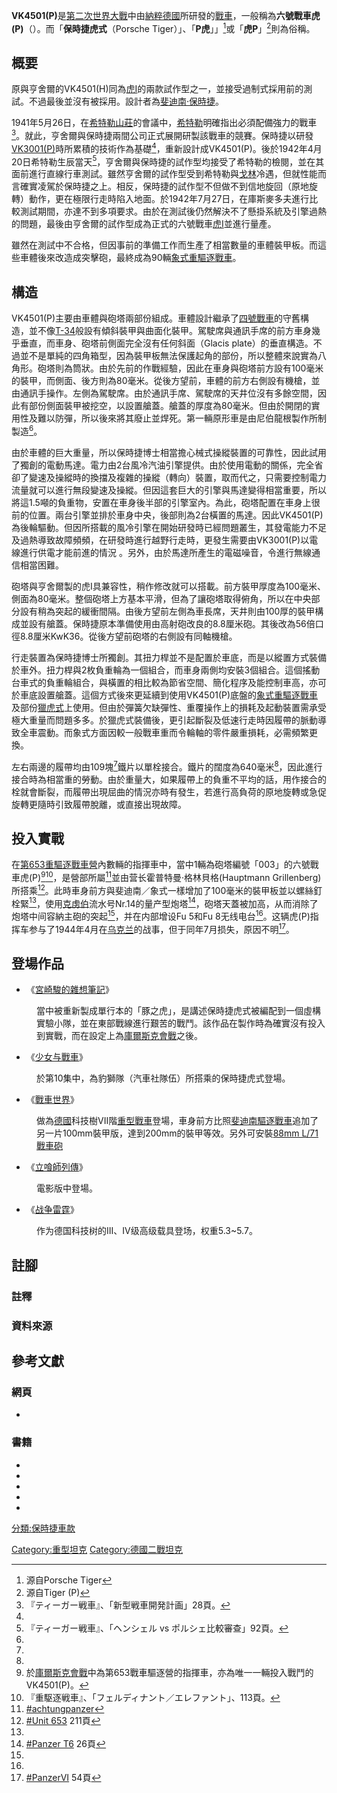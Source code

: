 {{noteTA
|1=zh-hant:戰車; zh-hans:坦克; 
|2=zh-hant:武裝親衛隊; zh-hans:武装党卫队;
|3=zh-hant:驅逐戰車;zh-hans:自行反坦克炮;
|4=zh-hant:輕戰車;zh-hans:轻型坦克;
|5=zh-hant:中戰車;zh-hans:中型坦克;
|6=zh-hant:重戰車;zh-hans:重型坦克;
|7=zh-hant:砲;zh-hans:炮;
|G1=地名
}}
{{裝甲戰鬥車輛
|is_vehicle=yes
|名稱= VK4501(P)<ref name=walter244/>
|圖片= [[File:PzKpfw_VI_Tiger_(P).png|300px]]
|照片說明= <!--VK4501(Tiger P)-->
|類型= [[重戰車|重戰車]]
|代號=
|服役= 
|退役= 
|產地= {{flag|Nazi Germany}}
|設計= [[保時捷|保時捷]]
|生產= 
|產量= 10輛<ref name=walter29>『ティーガー戦車』、「VK4501(P)戦車」29頁。</ref>
|造價= 
|用戶= 
|衍生自= 
|衍生= [[象式重驅逐戰車|斐迪南重驅逐戰車]]（象式）
|乘員= 5人<br>車長、砲手、裝填手、駕駛、通訊員<ref name=walter244>『ティーガー戦車』付録9、「VI号戦車ティーガー(P)VK4501(P)の諸元」244頁。</ref>
|長度= 9.34米（全長）<br>6.7米（車身）<ref name=walter244/>
|闊度= 3.14米<ref name=walter244/>
|高度= 2.80米<ref name=walter244/>
|重量= 57－59噸（戰鬥重量）<ref name=walter244/>
|引擎= 保時捷100/1 ×2<br>[[風冷|風冷]][[V10汽車發動機|V型10汽缸]][[汽油引擎|汽油引擎]]（發電用）<ref name=walter244/>
|引擎馬力= 310匹 ×2<ref name=walter244/>
|馬力/重量= 
|懸掛= 縱罝式扭力桿<ref name=walter244/>
|平地時速= 35公里／小時（平地）<ref name=walter244/>
|行動= 80公里（平地）<ref name=walter244/>
|裝甲= 前方100毫米<br>側面及後方80毫米<ref name=walter244/>
|主要= [[KwK36_88毫米戰車炮|8.8厘米Kwk 36 L/56砲]]（砲彈70發）<ref name=walter244/>
|次要= 7.92毫米[[MG34|MG34]]機槍 ×2<ref name=walter244/>
}}
'''VK4501(P)'''是[[第二次世界大戰|第二次世界大戰]]中由[[納粹德國|納粹德國]]所研發的[[戰車|戰車]]，一般稱為'''六號戰車虎(P)'''（{{lang-de|'''Panzerkampfwagen VI Tiger (P)'''}}）。而「'''保時捷虎式'''（Porsche Tiger）」、「'''P虎'''」」<ref group="註">源自Porsche Tiger</ref>或「'''虎P'''」<ref group="註">源自Tiger (P)</ref>則為俗稱。
== 概要 ==
原與亨舍爾的VK4501(H)同為[[虎I戰車|虎I]]的兩款試作型之一，並接受過制式採用前的測試。不過最後並沒有被採用。設計者為[[斐迪南·保時捷|斐迪南·保時捷]]。

1941年5月26日，在[[貝希特斯加登|希特勒山莊]]的會議中，[[阿道夫·希特拉|希特勒]]明確指出必須配備強力的戰車<ref name=walter28>『ティーガー戦車』、「新型戦車開発計画」28頁。</ref>。就此，亨舍爾與保時捷兩間公司正式展開研製該戰車的競賽。保時捷以研發[[VK3001P|VK3001(P)]]時所累積的技術作為基礎<ref name=walter29/>，重新設計成VK4501(P)。後於1942年4月20日希特勒生辰當天<ref name=walter92>『ティーガー戦車』、「ヘンシェル vs ポルシェ比較審查」92頁。</ref>，亨舍爾與保時捷的試作型均接受了希特勒的檢閱，並在其面前進行直線行車測試。雖然亨舍爾的試作型受到希特勒與[[赫爾曼·戈林|戈林]]冷遇，但就性能而言確實凌駕於保時捷之上。相反，保時捷的試作型不但做不到信地旋回（原地旋轉）動作，更在極限行走時陷入地面。於1942年7月27日，在庫斯麥多夫進行比較測試期間，亦達不到多項要求。由於在測試後仍然解決不了懸掛系統及引擎過熱的問題，最後由亨舍爾的試作型成為正式的六號戰車[[虎I戰車|虎I]]並進行量產。

雖然在測試中不合格，但因事前的準備工作而生產了相當數量的車體裝甲板。而這些車體後來改造成突擊砲，最終成為90輛[[象式重驅逐戰車|象式重驅逐戰車]]。

== 構造 ==
VK4501(P)主要由車體與砲塔兩部份組成。車體設計繼承了[[四號戰車|四號戰車]]的守舊構造，並不像[[T-34|T-34]]般設有傾斜裝甲與曲面化裝甲。駕駛席與通訊手席的前方車身幾乎垂直，而車身、砲塔前側面完全沒有任何斜面（Glacis plate）的垂直構造。不過並不是單純的四角箱型，因為裝甲板無法保護起角的部份，所以整體來說實為八角形。砲塔則為筒狀。由於先前的作戰經驗，因此在車身與砲塔前方設有100毫米的裝甲，而側面、後方則為80毫米。從後方望前，車體的前方右側設有機槍，並由通訊手操作。左側為駕駛席。由於通訊手席、駕駛席的天井位沒有多餘空間，因此有部份側面裝甲被挖空，以設置艙蓋。艙蓋的厚度為80毫米。但由於開閉的實用性及難以防彈，所以後來將其廢止並焊死。第一輛原形車是由尼伯龍根製作所制製造<ref name=walter29/>。

由於車體的巨大重量，所以保時捷博士相當擔心械式操縱裝置的可靠性，因此試用了獨創的電動馬達。電力由2台風冷汽油引擎提供。由於使用電動的關係，完全省卻了變速及操縱時的換擋及複雜的操縱（轉向）裝置，取而代之，只需要控制電力流量就可以進行無段變速及操縱。但因這套巨大的引擎與馬達變得相當重要，所以將這1.5噸的負重物，安置在車身後半部的引擎室內。為此，砲塔配置在車身上很前的位置。兩台引擎並排於車身中央，後部則為2台橫置的馬達。因此VK4501(P)為後輪驅動。但因所搭載的風冷引擎在開始研發時已經問題叢生，其發電能力不足及過熱導致故障頻頻，在研發時進行越野行走時，更發生需要由VK3001(P)以電線進行供電才能前進的情況 。另外，由於馬達所產生的電磁噪音，令進行無線通信相當困難。

砲塔與亨舍爾製的虎I具兼容性，稍作修改就可以搭載。前方裝甲厚度為100毫米、側面為80毫米。整個砲塔上方基本平滑，但為了讓砲塔取得俯角，所以在中央部分設有稍為突起的緩衝間隔。由後方望前左側為車長席，天井則由100厚的裝甲構成並設有艙蓋。保時捷原本準備使用由高射砲改良的8.8厘米砲。其後改為56倍口徑8.8厘米KwK36。從後方望前砲塔的右側設有同軸機槍。

行走裝置為保時捷博士所獨創。其扭力桿並不是配置於車底，而是以縱置方式裝備於車外。扭力桿與2枚負重輪為一個組合，而車身兩側均安裝3個組合。這個搖動台車式的負重輪組合，與橫置的相比較為節省空間、簡化程序及能控制車高，亦可於車底設置艙蓋。這個方式後來更延續到使用VK4501(P)底盤的[[象式重驅逐戰車|象式重驅逐戰車]]及部份[[獵虎式驅逐戰車|獵虎式]]上使用。但由於彈簧欠缺彈性、重覆操作上的損耗及起動裝置需承受極大重量而問題多多。於獵虎式裝備後，更引起斷裂及低速行走時因履帶的脈動導致全車震動。而象式方面因較一般戰車重而令輪軸的零件嚴重損耗，必需頻繁更換。

左右兩邊的履帶均由109塊<ref name=walter244/>鐵片以單栓接合。鐵片的闊度為640毫米<ref name=walter244/>，因此進行接合時為相當重的勞動。由於重量大，如果履帶上的負重不平均的話，用作接合的栓就會斷裂，而履帶出現屈曲的情況亦時有發生，若進行高負荷的原地旋轉或急促旋轉更隨時引致履帶脫離，或直接出現故障。

== 投入實戰 ==
在[[第653重裝甲獵兵營|第653重驅逐戰車營]]內數輛的指揮車中，當中1輛為砲塔編號「003」的六號戰車虎(P)<ref group="註">於[[庫爾斯克會戰|庫爾斯克會戰]]中為第653戰車驅逐營的指揮車，亦為唯一一輛投入戰鬥的VK4501(P)。</ref><ref name=walterH113>『重駆逐戦車』、「フェルディナント／エレファント」、113頁。</ref>，是營部所屬<ref name="achtungpanzer">[[#achtungpanzer|#achtungpanzer]]</ref>並由营长霍普特曼·格林貝格(Hauptmann Grillenberg)所搭乘<ref name="Unit 653 211頁">[[#Unit_653|#Unit 653]] 211頁</ref>。此時車身前方與斐迪南／象式一樣增加了100毫米的裝甲板並以螺絲釘栓緊<ref name=walterH113/>，使用[[克虏伯|克虏伯]]流水号Nr.14的量产型炮塔<ref name="Panzer T6 26頁">[[#Panzer_T6|#Panzer T6]] 26頁</ref>，砲塔天蓋被加高，从而消除了炮塔中间容納主砲的突起<ref name="achtungpanzer"/>，并在内部增设Fu 5和Fu 8无线电台<ref name="Panzer T6 26頁"/>。这辆虎(P)指挥车参与了1944年4月在[[乌克兰|乌克兰]]的战事，但于同年7月损失，原因不明<ref name="PanzerVI 54頁">[[#PanzerVI|#PanzerVI]] 54頁</ref>。

== 登場作品 ==
*《[[宮崎駿的雜想筆記|宮崎駿的雜想筆記]]》
:當中被重新製成單行本的「豚之虎」，是講述保時捷虎式被編配到一個虛構實驗小隊，並在東部戰線進行艱苦的戰鬥。該作品在製作時為確實沒有投入到實戰，而在設定上為[[庫爾斯克會戰|庫爾斯克會戰]]之後。
*《[[少女与戰車|少女与戰車]]》
:於第10集中，為豹獅隊（汽車社隊伍）所搭乘的保時捷虎式登場。
*《[[戰車世界|戰車世界]]》
:做為[[德國|德國]]科技樹VII階[[重型戰車|重型戰車]]登場，車身前方比照[[象式重驅逐戰車|斐迪南驅逐戰車]]追加了另一片100mm裝甲版，達到200mm的裝甲等效。另外可安裝[[KwK43_88毫米戰車炮|88mm L/71 戰車砲]]
*《[[立喰師列傳|立喰師列傳]]》
:電影版中登場。
*《[[战争雷霆|战争雷霆]]》
:作为德国科技树的III、IV级高级载具登场，权重5.3~5.7。

== 註腳 ==
=== 註釋 ===
{{Reflist|group="註"}}

=== 資料來源 ===
{{Reflist}}

== 參考文獻 ==
=== 網頁 ===
*{{en}}{{cite web|url=http://www.achtungpanzer.com/panzerkampfwagen-vi-tiger-p-vk4501p-porsche-typ-101.htm|title=Panzerkampfwagen VI Tiger (P) VK4501(P) / Porsche Typ 101|author=|date=|website=achtungpanzer.com|publisher=|access-date=2017年4月|quote=|ref=achtungpanzer|deadurl=yes|archiveurl=https://web.archive.org/web/20140218103749/http://www.achtungpanzer.com/panzerkampfwagen-vi-tiger-p-vk4501p-porsche-typ-101.htm|archivedate=2014-02-18}}

=== 書籍 ===
* {{ja}}{{Cite book|author=Walter J. Spielberger|coauthors=津久部茂明 |date=1998年月6|script-title=ja:ティーガー戦車|publisher=[[大日本繪畫|大日本繪畫]]|isbn= 978-4499226851|ref=}}
* {{ja}}{{Cite book|author=Walter J. Spielberger|coauthors=木村義明 |date=1994年8月|script-title=ja:重駆逐戦車|publisher=[[大日本繪畫|大日本繪畫]]|isbn= 978-4499226370|ref=}}
*{{en}}{{Cite book|url=|title=The Combat History of German Heavy Anti-Tank Unit 653 in World War II|last=Münch|first=Karlheinz|date=01-01|publisher=Stackpole Books|year=2005|isbn=9780811732420|location=|pages=|chapter=|oclc=60671737|ref=Unit 653}}
*{{en}}{{Cite book|title=Panzer Tracts No. 6 Schwere Panzerkampfwagen : D. W. to e-100 Including the Tigers|last=Jentz, Doyle|first=Thomas, Hilary|publisher=Panzer Tracts|year=2001|isbn=9780970840714|location=Boyds, MD|pages=|ref=Panzer T6 }}
*{{en}}{{Cite book|url=|title=Panzerkampfwagen VI P (Sd. Kfz. 181) : the history of the Porsche Typ 100 and 101 also known as the Leopard and Tiger (P)|last=Doyle|first=Hilary|date=1997-01-01|publisher=Darlington Productions|year=|isbn=9781892848031|location=|pages=|chapter=|oclc=45771173|ref=PanzerVI}}

{{commons|Category:Panzerkampfwagen_VI_Tiger_(P)}}
{{WWIIGermanAFVs}}

[[Category:重型坦克|Category:重型坦克]]
[[Category:德國二戰坦克|Category:德國二戰坦克]]
[[分類:保時捷車款|分類:保時捷車款]]